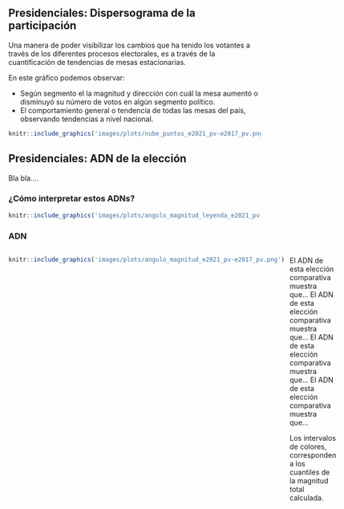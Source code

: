 ## Presidenciales: Dispersograma de la participación

Una manera de poder visibilizar los cambios que ha tenido los votantes a través de los diferentes procesos electorales, es a través de la cuantificación de tendencias de mesas estacionarias. 

En este gráfico podemos observar:

- Según segmento el la magnitud y dirección con cuál la mesa aumentó o disminuyó su número de votos en algún segmento político.
- El comportamiento general o tendencia de todas las mesas del país, observando tendencias a nivel nacional.

```r
knitr::include_graphics('images/plots/nube_puntos_e2021_pv-e2017_pv.png')
```

## Presidenciales: ADN de la elección

Bla bla....

### ¿Cómo interpretar estos ADNs?

```r
knitr::include_graphics('images/plots/angulo_magnitud_leyenda_e2021_pv-e2017_pv.png')

```

### ADN



:::: {style="display: grid; grid-template-columns: 1fr 1fr; grid-column-gap: 10px;"}

::: {}
<!-- Lado izquierdo -->
```r
knitr::include_graphics('images/plots/angulo_magnitud_e2021_pv-e2017_pv.png')
```
:::

::: {}
<!-- Lado derecho -->
El ADN de esta elección comparativa muestra que...
El ADN de esta elección comparativa muestra que...
El ADN de esta elección comparativa muestra que...
El ADN de esta elección comparativa muestra que...

Los intervalos de colores, corresponden a los cuantiles de la magnitud total calculada.

:::

::::